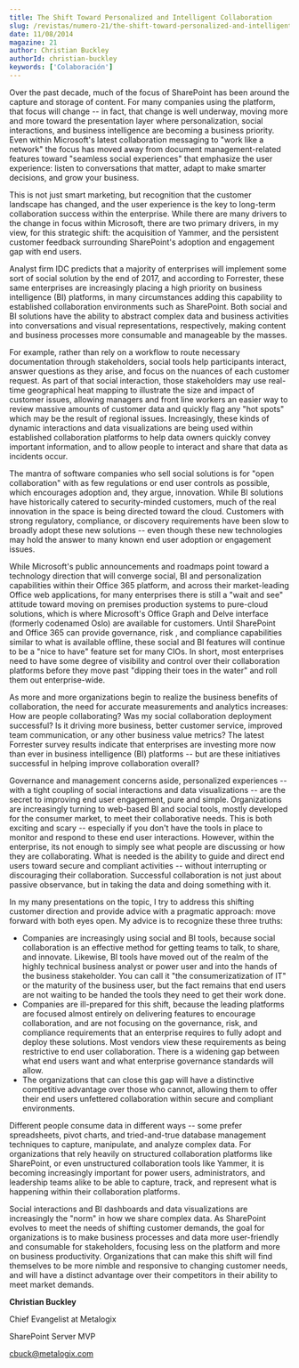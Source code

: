 ```yaml
---
title: The Shift Toward Personalized and Intelligent Collaboration
slug: /revistas/numero-21/the-shift-toward-personalized-and-intelligent-collaboration
date: 11/08/2014
magazine: 21
author: Christian Buckley
authorId: christian-buckley
keywords: ['Colaboración']
---
```






​Over the past decade, much of the focus of SharePoint has been around the capture and storage of content. For many companies using the platform, that focus will change -- in fact, that change is well underway, moving more and more toward the presentation layer where personalization, social interactions, and business intelligence are becoming a business priority. Even within Microsoft's latest collaboration messaging to "work like a network" the focus has moved away from document management-related features toward "seamless social experiences" that emphasize the user experience: listen to conversations that matter, adapt to make smarter decisions, and grow your business.

This is not just smart marketing, but recognition that the customer landscape has changed, and the user experience is the key to long-term collaboration success within the enterprise. While there are many drivers to the change in focus within Microsoft, there are two primary drivers, in my view, for this strategic shift: the acquisition of Yammer, and the persistent customer feedback surrounding SharePoint's adoption and engagement gap with end users.

Analyst firm IDC predicts that a majority of enterprises will implement some sort of social solution by the end of 2017, and according to Forrester, these same enterprises are increasingly placing a high priority on business intelligence (BI) platforms, in many circumstances adding this capability to established collaboration environments such as SharePoint. Both social and BI solutions have the ability to abstract complex data and business activities into conversations and visual representations, respectively, making content and business processes more consumable and manageable by the masses.

For example, rather than rely on a workflow to route necessary documentation through stakeholders, social tools help participants interact, answer questions as they arise, and focus on the nuances of each customer request. As part of that social interaction, those stakeholders may use real-time geographical heat mapping to illustrate the size and impact of customer issues, allowing managers and front line workers an easier way to review massive amounts of customer data and quickly flag any "hot spots" which may be the result of regional issues. Increasingly, these kinds of dynamic interactions and data visualizations are being used within established collaboration platforms to help data owners quickly convey important information, and to allow people to interact and share that data as incidents occur.

The mantra of software companies who sell social solutions is for "open collaboration" with as few regulations or end user controls as possible, which encourages adoption and, they argue, innovation. While BI solutions have historically catered to security-minded customers, much of the real innovation in the space is being directed toward the cloud. Customers with strong regulatory, compliance, or discovery requirements have been slow to broadly adopt these new solutions -- even though these new technologies may hold the answer to many known end user adoption or engagement issues.

While Microsoft's public announcements and roadmaps point toward a technology direction that will converge social, BI and personalization capabilities within their Office 365 platform, and across their market-leading Office web applications, for many enterprises there is still a "wait and see" attitude toward moving on premises production systems to pure-cloud solutions, which is where Microsoft's Office Graph and Delve interface (formerly codenamed Oslo) are available for customers. Until SharePoint and Office 365 can provide governance, risk , and compliance capabilities similar to what is available offline, these social and BI features will continue to be a "nice to have" feature set for many CIOs. In short, most enterprises need to have some degree of visibility and control over their collaboration platforms before they move past "dipping their toes in the water" and roll them out enterprise-wide.

As more and more organizations begin to realize the business benefits of collaboration, the need for accurate measurements and analytics increases: How are people collaborating? Was my social collaboration deployment successful? Is it driving more business, better customer service, improved team communication, or any other business value metrics? The latest Forrester survey results indicate that enterprises are investing more now than ever in business intelligence (BI) platforms -- but are these initiatives successful in helping improve collaboration overall?

Governance and management concerns aside, personalized experiences -- with a tight coupling of social interactions and data visualizations -- are the secret to improving end user engagement, pure and simple. Organizations are increasingly turning to web-based BI and social tools, mostly developed for the consumer market, to meet their collaborative needs. This is both exciting and scary -- especially if you don't have the tools in place to monitor and respond to these end user interactions. However, within the enterprise, its not enough to simply see what people are discussing or how they are collaborating. What is needed is the ability to guide and direct end users toward secure and compliant activities -- without interrupting or discouraging their collaboration. Successful collaboration is not just about passive observance, but in taking the data and doing something with it.

In my many presentations on the topic, I try to address this shifting customer direction and provide advice with a pragmatic approach: move forward with both eyes open. My advice is to recognize these three truths:

- Companies are increasingly using social and BI tools, because social collaboration is an effective method for getting teams to talk, to share, and innovate. Likewise, BI tools have moved out of the realm of the highly technical business analyst or power user and into the hands of the business stakeholder. You can call it "the consumerizatization of IT" or the maturity of the business user, but the fact remains that end users are not waiting to be handed the tools they need to get their work done.
- Companies are ill-prepared for this shift, because the leading platforms are focused almost entirely on delivering features to encourage collaboration, and are not focusing on the governance, risk, and compliance requirements that an enterprise requires to fully adopt and deploy these solutions. Most vendors view these requirements as being restrictive to end user collaboration. There is a widening gap between what end users want and what enterprise governance standards will allow.
- The organizations that can close this gap will have a distinctive competitive advantage over those who cannot, allowing them to offer their end users unfettered collaboration within secure and compliant environments.


Different people consume data in different ways -- some prefer spreadsheets, pivot charts, and tried-and-true database management techniques to capture, manipulate, and analyze complex data. For organizations that rely heavily on structured collaboration platforms like SharePoint, or even unstructured collaboration tools like Yammer, it is becoming increasingly important for power users, administrators, and leadership teams alike to be able to capture, track, and represent what is happening within their collaboration platforms.

Social interactions and BI dashboards and data visualizations are increasingly the "norm" in how we share complex data. As SharePoint evolves to meet the needs of shifting customer demands, the goal for organizations is to make business processes and data more user-friendly and consumable for stakeholders, focusing less on the platform and more on business productivity. Organizations that can make this shift will find themselves to be more nimble and responsive to changing customer needs, and will have a distinct advantage over their competitors in their ability to meet market demands.



**Christian Buckley**

Chief Evangelist at Metalogix

SharePoint Server MVP

[cbuck@metalogix.com](mailto:cbuck@metalogix.com)

 
 
